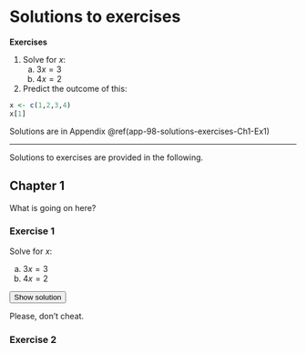 # Solutions to exercises {#app-98-solutions-exercises}

<div class = "exercises">
**Exercises**

1. Solve for $x$: 
   a. $3x = 3$
   b. $4x = 2$
2. Predict the outcome of this:

```r
x <- c(1,2,3,4)
x[1]
```

<div align = "right">Solutions are in Appendix \@ref(app-98-solutions-exercises-Ch1-Ex1)</div>
</div>

<hr>

Solutions to exercises are provided in the following.

## Chapter 1

What is going on here?

### Exercise 1

Solve for $x$: 

 a. $3x = 3$
 b. $4x = 2$

<div class="collapsible">
<button class="trigger">Show solution</button>
<div class="content">
  Please, don't cheat.
</div>
</div>

### Exercise 2 {#app-91-distributions-beta-2}
